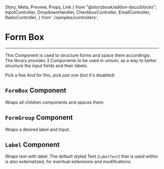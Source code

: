   Story,
  Meta,
  Preview,
  Props,
  Link
} from "@storybook/addon-docs/blocks";
  InputController,
  DropdownHandler,
  CheckboxController,
  EmailController,
  RadioController,
} from './samples/controllers';

<Meta title='Inputs/Form Box' component={FormBox} />

# Form Box

<hr />

This Component is used to structure forms and space them accordingly. The library provides 3 Components to be used in unison, as a way to better structure the input fields and their labels.

<Preview withSource="open">
  <Story name="Base">
      <FormBox style={{ width: '32rem' }}>
        <FormGroup>
          <InputController id="normal-input" label="Normal input" />
        </FormGroup>
        <FormGroup>
          <InputController id="normal-input" tooltip="Some piece of relevant info!" label="Input with tooltip" />
        </FormGroup>
        <FormGroup>
          <EmailController id="email-input" label="Input with Email Validation" />
        </FormGroup>
        <FormGroup>
          <InputController type="textarea" id="textarea" label="Text area input" />
        </FormGroup>
        <FormGroup>
          <DropdownHandler label="Dropdown input" />
        </FormGroup>
        <FormGroup>
          <Label>Pick a few</Label>
          <CheckboxController />
        </FormGroup>
        <FormGroup disabled>
          <Label>And for this, pick just one (but it's disabled)</Label>
          <RadioController />
        </FormGroup>
      </FormBox>
  </Story>
</Preview>

## ```FormBox``` Component

Wraps all children components and spaces them.

<Props of={FormBox} />

## ```FormGroup``` Component

Wraps a desired label and Input.

<Props of={FormGroup} />

## ```Label``` Component

Wraps text with label. The default styled Text (```LabelText```) that is used within is also externalized, for eventual extensions and modifications.

<Props of={Label} />
